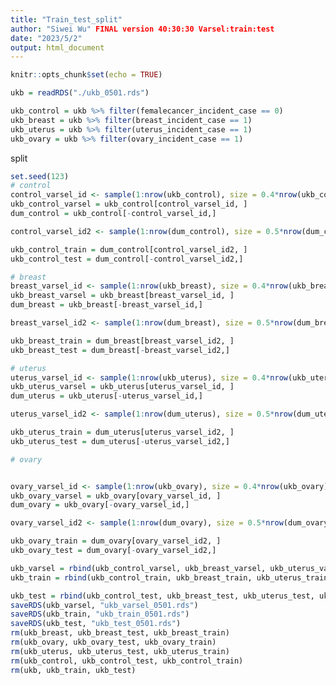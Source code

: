 ```yaml
---
title: "Train_test_split"
author: "Siwei Wu" FINAL version 40:30:30 Varsel:train:test
date: "2023/5/2"
output: html_document
---
```


```r
knitr::opts_chunk$set(echo = TRUE)
```

```r
ukb = readRDS("./ukb_0501.rds")
```

```r
ukb_control = ukb %>% filter(femalecancer_incident_case == 0)
ukb_breast = ukb %>% filter(breast_incident_case == 1)
ukb_uterus = ukb %>% filter(uterus_incident_case == 1)
ukb_ovary = ukb %>% filter(ovary_incident_case == 1)
```

split
```r
set.seed(123)
# control
control_varsel_id <- sample(1:nrow(ukb_control), size = 0.4*nrow(ukb_control))
ukb_control_varsel = ukb_control[control_varsel_id, ]
dum_control = ukb_control[-control_varsel_id,]

control_varsel_id2 <- sample(1:nrow(dum_control), size = 0.5*nrow(dum_control))

ukb_control_train = dum_control[control_varsel_id2, ]
ukb_control_test = dum_control[-control_varsel_id2,]

# breast
breast_varsel_id <- sample(1:nrow(ukb_breast), size = 0.4*nrow(ukb_breast))
ukb_breast_varsel = ukb_breast[breast_varsel_id, ]
dum_breast = ukb_breast[-breast_varsel_id,]

breast_varsel_id2 <- sample(1:nrow(dum_breast), size = 0.5*nrow(dum_breast))

ukb_breast_train = dum_breast[breast_varsel_id2, ]
ukb_breast_test = dum_breast[-breast_varsel_id2,]

# uterus
uterus_varsel_id <- sample(1:nrow(ukb_uterus), size = 0.4*nrow(ukb_uterus))
ukb_uterus_varsel = ukb_uterus[uterus_varsel_id, ]
dum_uterus = ukb_uterus[-uterus_varsel_id,]

uterus_varsel_id2 <- sample(1:nrow(dum_uterus), size = 0.5*nrow(dum_uterus))

ukb_uterus_train = dum_uterus[uterus_varsel_id2, ]
ukb_uterus_test = dum_uterus[-uterus_varsel_id2,]

# ovary


ovary_varsel_id <- sample(1:nrow(ukb_ovary), size = 0.4*nrow(ukb_ovary))
ukb_ovary_varsel = ukb_ovary[ovary_varsel_id, ]
dum_ovary = ukb_ovary[-ovary_varsel_id,]

ovary_varsel_id2 <- sample(1:nrow(dum_ovary), size = 0.5*nrow(dum_ovary))

ukb_ovary_train = dum_ovary[ovary_varsel_id2, ]
ukb_ovary_test = dum_ovary[-ovary_varsel_id2,]

```


```r
ukb_varsel = rbind(ukb_control_varsel, ukb_breast_varsel, ukb_uterus_varsel, ukb_ovary_varsel)
ukb_train = rbind(ukb_control_train, ukb_breast_train, ukb_uterus_train, ukb_ovary_train)

ukb_test = rbind(ukb_control_test, ukb_breast_test, ukb_uterus_test, ukb_ovary_test)
saveRDS(ukb_varsel, "ukb_varsel_0501.rds")
saveRDS(ukb_train, "ukb_train_0501.rds")
saveRDS(ukb_test, "ukb_test_0501.rds")
rm(ukb_breast, ukb_breast_test, ukb_breast_train)
rm(ukb_ovary, ukb_ovary_test, ukb_ovary_train)
rm(ukb_uterus, ukb_uterus_test, ukb_uterus_train)
rm(ukb_control, ukb_control_test, ukb_control_train)
rm(ukb, ukb_train, ukb_test)
```

